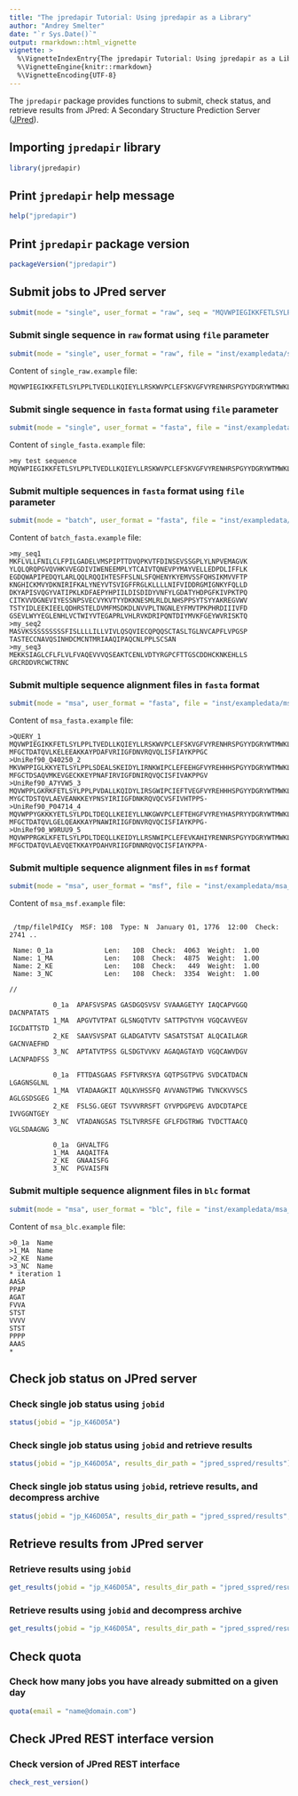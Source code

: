 ```yaml
---
title: "The jpredapir Tutorial: Using jpredapir as a Library"
author: "Andrey Smelter"
date: "`r Sys.Date()`"
output: rmarkdown::html_vignette
vignette: >
  %\VignetteIndexEntry{The jpredapir Tutorial: Using jpredapir as a Library}
  %\VignetteEngine{knitr::rmarkdown}
  %\VignetteEncoding{UTF-8}
---
```


The `jpredapir` package provides functions to submit, check status, and 
retrieve results from JPred: A Secondary Structure Prediction Server 
([JPred](http://www.compbio.dundee.ac.uk/jpred/)).


## Importing `jpredapir` library

```r
library(jpredapir)
```

## Print `jpredapir` help message

```r
help("jpredapir")
```

## Print `jpredapir` package version

```r
packageVersion("jpredapir")
```

## Submit jobs to JPred server

```r
submit(mode = "single", user_format = "raw", seq = "MQVWPIEGIKKFETLSYLPP")
```

### Submit single sequence in `raw` format using `file` parameter

```r
submit(mode = "single", user_format = "raw", file = "inst/exampledata/single_raw.example")
```

Content of `single_raw.example` file:

```
MQVWPIEGIKKFETLSYLPPLTVEDLLKQIEYLLRSKWVPCLEFSKVGFVYRENHRSPGYYDGRYWTMWKLPMFGCTDATQVLKELEEAKKAYPDAFVRIIGFDNVRQVQLISFIAYKPPGC
```

### Submit single sequence in `fasta` format using `file` parameter

```r
submit(mode = "single", user_format = "fasta", file = "inst/exampledata/single_fasta.example")
```

Content of `single_fasta.example` file:

```
>my test sequence
MQVWPIEGIKKFETLSYLPPLTVEDLLKQIEYLLRSKWVPCLEFSKVGFVYRENHRSPGYYDGRYWTMWKLPMFGCTDATQVLKELEEAKKAYPDAFVRIIGFDNVRQVQLISFIAYKPPGC
```

### Submit multiple sequences in `fasta` format using `file` parameter

```r
submit(mode = "batch", user_format = "fasta", file = "inst/exampledata/batch_fasta.example", email = "name@domain.com")
```

Content of `batch_fasta.example` file:

```
>my_seq1
MKFLVLLFNILCLFPILGADELVMSPIPTTDVQPKVTFDINSEVSSGPLYLNPVEMAGVK
YLQLQRQPGVQVHKVVEGDIVIWENEEMPLYTCAIVTQNEVPYMAYVELLEDPDLIFFLK
EGDQWAPIPEDQYLARLQQLRQQIHTESFFSLNLSFQHENYKYEMVSSFQHSIKMVVFTP
KNGHICKMVYDKNIRIFKALYNEYVTSVIGFFRGLKLLLLNIFVIDDRGMIGNKYFQLLD
DKYAPISVQGYVATIPKLKDFAEPYHPIILDISDIDYVNFYLGDATYHDPGFKIVPKTPQ
CITKVVDGNEVIYESSNPSVECVYKVTYYDKKNESMLRLDLNHSPPSYTSYYAKREGVWV
TSTYIDLEEKIEELQDHRSTELDVMFMSDKDLNVVPLTNGNLEYFMVTPKPHRDIIIVFD
GSEVLWYYEGLENHLVCTWIYVTEGAPRLVHLRVKDRIPQNTDIYMVKFGEYWVRISKTQ
>my_seq2
MASVKSSSSSSSSSFISLLLLILLVIVLQSQVIECQPQQSCTASLTGLNVCAPFLVPGSP
TASTECCNAVQSINHDCMCNTMRIAAQIPAQCNLPPLSCSAN
>my_seq3
MEKKSIAGLCFLFLVLFVAQEVVVQSEAKTCENLVDTYRGPCFTTGSCDDHCKNKEHLLS
GRCRDDVRCWCTRNC
```

### Submit multiple sequence alignment files in `fasta` format

```r
submit(mode = "msa", user_format = "fasta", file = "inst/exampledata/msa_fasta.example", email = "name@domain.com")
```

Content of `msa_fasta.example` file:

```
>QUERY_1
MQVWPIEGIKKFETLSYLPPLTVEDLLKQIEYLLRSKWVPCLEFSKVGFVYRENHRSPGYYDGRYWTMWKLP
MFGCTDATQVLKELEEAKKAYPDAFVRIIGFDNVRQVQLISFIAYKPPGC
>UniRef90_Q40250_2
MKVWPPIGLKKYETLSYLPPLSDEALSKEIDYLIRNKWIPCLEFEEHGFVYREHHHSPGYYDGRYWTMWKLP
MFGCTDSAQVMKEVGECKKEYPNAFIRVIGFDNIRQVQCISFIVAKPPGV
>UniRef90_A7YVW5_3
MQVWPPLGKRKFETLSYLPPLPVDALLKQIDYLIRSGWIPCIEFTVEGFVYREHHHSPGYYDGRYWTMWKLP
MYGCTDSTQVLAEVEANKKEYPNSYIRIIGFDNKRQVQCVSFIVHTPPS-
>UniRef90_P04714_4
MQVWPPYGKKKYETLSYLPDLTDEQLLKEIEYLLNKGWVPCLEFTEHGFVYREYHASPRYYDGRYWTMWKLP
MFGCTDATQVLGELQEAKKAYPNAWIRIIGFDNVRQVQCISFIAYKPPG-
>UniRef90_W9RUU9_5
MQVWPPRGKLKFETLSYLPDLTDEQLLKEIDYLLRSNWIPCLEFEVKAHIYRENNRSPGYYDGRYWTMWKLP
MFGCTDATQVLAEVQETKKAYPDAHVRIIGFDNNRQVQCISFIAYKPPA-
```

### Submit multiple sequence alignment files in `msf` format

```r
submit(mode = "msa", user_format = "msf", file = "inst/exampledata/msa_msf.example", email = "name@domain.com")
```

Content of `msa_msf.example` file:

```

 /tmp/filelPdICy  MSF: 108  Type: N  January 01, 1776  12:00  Check: 2741 ..

 Name: 0_1a             Len:   108  Check:  4063  Weight:  1.00
 Name: 1_MA             Len:   108  Check:  4875  Weight:  1.00
 Name: 2_KE             Len:   108  Check:   449  Weight:  1.00
 Name: 3_NC             Len:   108  Check:  3354  Weight:  1.00

//

           0_1a  APAFSVSPAS GASDGQSVSV SVAAAGETYY IAQCAPVGGQ DACNPATATS
           1_MA  APGVTVTPAT GLSNGQTVTV SATTPGTVYH VGQCAVVEGV IGCDATTSTD
           2_KE  SAAVSVSPAT GLADGATVTV SASATSTSAT ALQCAILAGR GACNVAEFHD
           3_NC  APTATVTPSS GLSDGTVVKV AGAQAGTAYD VGQCAWVDGV LACNPADFSS

           0_1a  FTTDASGAAS FSFTVRKSYA GQTPSGTPVG SVDCATDACN LGAGNSGLNL
           1_MA  VTADAAGKIT AQLKVHSSFQ AVVANGTPWG TVNCKVVSCS AGLGSDSGEG
           2_KE  FSLSG.GEGT TSVVVRRSFT GYVPDGPEVG AVDCDTAPCE IVVGGNTGEY
           3_NC  VTADANGSAS TSLTVRRSFE GFLFDGTRWG TVDCTTAACQ VGLSDAAGNG

           0_1a  GHVALTFG
           1_MA  AAQAITFA
           2_KE  GNAAISFG
           3_NC  PGVAISFN
```

### Submit multiple sequence alignment files in `blc` format

```r
submit(mode = "msa", user_format = "blc", file = "inst/exampledata/msa_blc.example", email = "name@domain.com")
```

Content of `msa_blc.example` file:

```
>0_1a  Name
>1_MA  Name
>2_KE  Name
>3_NC  Name
* iteration 1
AASA
PPAP
AGAT
FVVA
STST
VVVV
STST
PPPP
AAAS
*
```

## Check job status on JPred server

### Check single job status using `jobid`

```r
status(jobid = "jp_K46D05A")
```

### Check single job status using `jobid` and retrieve results

```r
status(jobid = "jp_K46D05A", results_dir_path = "jpred_sspred/results")
```

### Check single job status using `jobid`, retrieve results, and decompress archive

```r
status(jobid = "jp_K46D05A", results_dir_path = "jpred_sspred/results", extract = TRUE)
```

## Retrieve results from JPred server

### Retrieve results using `jobid`

```r
get_results(jobid = "jp_K46D05A", results_dir_path = "jpred_sspred/results")
```

### Retrieve results using `jobid` and decompress archive

```r
get_results(jobid = "jp_K46D05A", results_dir_path = "jpred_sspred/results", extract = TRUE)
```


## Check quota

### Check how many jobs you have already submitted on a given day

```r
quota(email = "name@domain.com")
```

## Check JPred REST interface version

### Check version of JPred REST interface

```r
check_rest_version()
```
